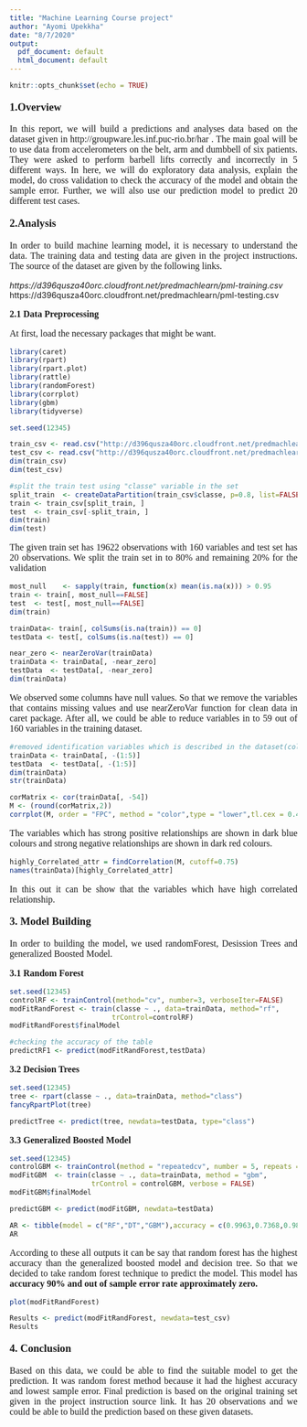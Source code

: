 ---
title: "Machine Learning Course project"
author: "Ayomi Upekkha"
date: "8/7/2020"
output:
  pdf_document: default
  html_document: default
---

```{r setup, include=FALSE}
knitr::opts_chunk$set(echo = TRUE)
```

<p style="font-family: timesNewRomen, serif; font-size:14pt">**1.Overview**</p>
<p style="font-family: timesNewRomen, serif; font-size:12pt;text-align: justify">
In this report, we will build a predictions and analyses data based on the dataset given in http://groupware.les.inf.puc-rio.br/har . The main goal will be to use data from accelerometers on the belt, arm and dumbbell of six patients. They were asked to perform barbell lifts correctly and incorrectly in 5 different ways. In here, we will do exploratory data analysis, explain the model, do cross validation to check the accuracy of the model and obtain the sample error. Further, we will also use our prediction model to predict 20 different test cases.
\
</p>

<p style="font-family: timesNewRomen, serif; font-size:14pt">**2.Analysis**</p>

<p style="font-family: timesNewRomen, serif; font-size:12pt;text-align: justify">
In order to build machine learning model, it is necessary to understand the data. The training data and testing data are given in the project instructions. The source of the dataset are given by the following links.
</p>
<p>
*https://d396qusza40orc.cloudfront.net/predmachlearn/pml-training.csv   
*https://d396qusza40orc.cloudfront.net/predmachlearn/pml-testing.csv 

</p>

<p style="font-family: timesNewRomen, serif; font-size:12pt">**2.1 Data Preprocessing**</p>
<p style="font-family: timesNewRomen, serif; font-size:12pt;text-align: justify">
At first, load the necessary packages that might be want.
</p>

```{r,echo =TRUE,comment=NA, message=FALSE,eval=TRUE,warning=FALSE}
library(caret)
library(rpart)
library(rpart.plot)
library(rattle)
library(randomForest)
library(corrplot)
library(gbm)
library(tidyverse)
```

```{r,echo =TRUE,comment=NA, message=FALSE,eval=TRUE,warning=FALSE}
set.seed(12345)

train_csv <- read.csv("http://d396qusza40orc.cloudfront.net/predmachlearn/pml-training.csv")
test_csv <- read.csv("http://d396qusza40orc.cloudfront.net/predmachlearn/pml-testing.csv")
dim(train_csv)
dim(test_csv)

#split the train test using "classe" variable in the set
split_train  <- createDataPartition(train_csv$classe, p=0.8, list=FALSE)
train <- train_csv[split_train, ]
test  <- train_csv[-split_train, ]
dim(train)
dim(test)
```

<p style="font-family: timesNewRomen, serif; font-size:12pt;text-align: justify">
The given train set has 19622 observations with 160 variables and test set has 20 observations. We split the train set in to 80% and remaining 20% for the validation
</p>

```{r,echo =TRUE,comment=NA, message=FALSE,eval=TRUE,warning=FALSE}
most_null    <- sapply(train, function(x) mean(is.na(x))) > 0.95
train <- train[, most_null==FALSE]
test  <- test[, most_null==FALSE]
dim(train)

trainData<- train[, colSums(is.na(train)) == 0]
testData <- test[, colSums(is.na(test)) == 0]

near_zero <- nearZeroVar(trainData)
trainData <- trainData[, -near_zero]
testData  <- testData[, -near_zero]
dim(trainData)
```
<p style="font-family: timesNewRomen, serif; font-size:12pt;text-align: justify">
We observed some columns have null values. So that we remove the variables that contains missing values and use nearZeroVar function for clean data in caret package. After all, we could be able to reduce variables in to 59 out of 160 variables in the training dataset.
</p>

```{r,echo =TRUE,comment=NA, message=FALSE,eval=TRUE,warning=FALSE}
#removed identification variables which is described in the dataset(column 1 to 5)
trainData <- trainData[, -(1:5)]
testData  <- testData[, -(1:5)]
dim(trainData)
str(trainData)
```

```{r,echo =TRUE,comment=NA, message=FALSE,eval=TRUE,warning=FALSE}
corMatrix <- cor(trainData[, -54])
M <- (round(corMatrix,2))
corrplot(M, order = "FPC", method = "color",type = "lower",tl.cex = 0.4,tl.col = rgb(0, 0, 0))
```

<p style="font-family: timesNewRomen, serif; font-size:12pt;text-align: justify">
The variables which has strong positive relationships are shown in dark blue colours and strong negative relationships are shown in dark red colours. 
</p>

```{r,echo =TRUE,comment=NA, message=FALSE,eval=TRUE,warning=FALSE}
highly_Correlated_attr = findCorrelation(M, cutoff=0.75)
names(trainData)[highly_Correlated_attr]
```

<p style="font-family: timesNewRomen, serif; font-size:12pt;text-align: justify">
In this out it can be show that the variables which have high correlated relationship.
</p>

<p style="font-family: timesNewRomen, serif; font-size:14pt">**3. Model Building**</p>

<p style="font-family: timesNewRomen, serif; font-size:12pt;text-align: justify">
In order to building the model, we used randomForest, Desission Trees and generalized Boosted Model. 
</p>

<p style="font-family: timesNewRomen, serif; font-size:12pt">**3.1 Random Forest**</p>

```{r,echo =TRUE,comment=NA, message=FALSE,eval=TRUE,warning=FALSE}
set.seed(12345)
controlRF <- trainControl(method="cv", number=3, verboseIter=FALSE)
modFitRandForest <- train(classe ~ ., data=trainData, method="rf",
                         trControl=controlRF)
modFitRandForest$finalModel
```

```{r,echo =TRUE,comment=NA, message=FALSE,eval=TRUE,warning=FALSE}
#checking the accuracy of the table
predictRF1 <- predict(modFitRandForest,testData)
```

<p style="font-family: timesNewRomen, serif; font-size:12pt">**3.2 Decision Trees**</p>

```{r,echo =TRUE,comment=NA, message=FALSE,eval=TRUE,warning=FALSE}
set.seed(12345)
tree <- rpart(classe ~ ., data=trainData, method="class")
fancyRpartPlot(tree)
```

```{r,echo =TRUE,comment=NA, message=FALSE,eval=TRUE,warning=FALSE}
predictTree <- predict(tree, newdata=testData, type="class")
```

<p style="font-family: timesNewRomen, serif; font-size:12pt">**3.3 Generalized Boosted Model**</p>

```{r,echo =TRUE,comment=NA, message=FALSE,eval=TRUE,warning=FALSE}
set.seed(12345)
controlGBM <- trainControl(method = "repeatedcv", number = 5, repeats = 1)
modFitGBM  <- train(classe ~ ., data=trainData, method = "gbm",
                    trControl = controlGBM, verbose = FALSE)
modFitGBM$finalModel
```

```{r,echo =TRUE,comment=NA, message=FALSE,eval=TRUE,warning=FALSE}
predictGBM <- predict(modFitGBM, newdata=testData)
```

```{r,echo =TRUE,comment=NA, message=FALSE,eval=TRUE,warning=FALSE,echo=FALSE}
AR <- tibble(model = c("RF","DT","GBM"),accuracy = c(0.9963,0.7368,0.9839))
AR
```

<p style="font-family: timesNewRomen, serif; font-size:12pt;text-align: justify">
According to these all outputs it can be say that random forest has the highest accuracy than the generalized boosted model and decision tree. So that we decided to take random forest technique to predict the model. This model has **accuracy 90% and out of sample error rate approximately zero. **
</p>

```{r,echo =TRUE,comment=NA, message=FALSE,eval=TRUE,warning=FALSE}
plot(modFitRandForest)
```

```{r,echo =TRUE,comment=NA, message=FALSE,eval=TRUE,warning=FALSE}
Results <- predict(modFitRandForest, newdata=test_csv)
Results
```

<p style="font-family: timesNewRomen, serif; font-size:14pt">**4. Conclusion**</p>

<p style="font-family: timesNewRomen, serif; font-size:12pt;text-align: justify">
Based on this data, we could be able to find the suitable model to get the prediction. It was random forest method because it had the highest accuracy and lowest sample error.  Final prediction is based on the original training set given in the project instruction source link. It has 20 observations and we could be able to build the prediction based on these given datasets. 
</p>